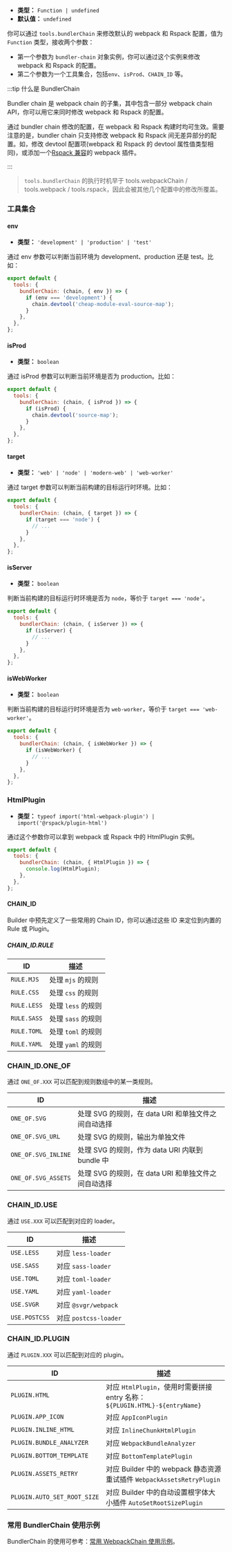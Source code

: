 - **类型：** `Function | undefined`
- **默认值：** `undefined`

你可以通过 `tools.bundlerChain` 来修改默认的 webpack 和 Rspack 配置，值为 `Function` 类型，接收两个参数：

- 第一个参数为 `bundler-chain` 对象实例，你可以通过这个实例来修改 webpack 和 Rspack 的配置。
- 第二个参数为一个工具集合，包括`env`、`isProd`、`CHAIN_ID` 等。

:::tip 什么是 BundlerChain

Bundler chain 是 webpack chain 的子集，其中包含一部分 webpack chain API，你可以用它来同时修改 webpack 和 Rspack 的配置。

通过 bundler chain 修改的配置，在 webpack 和 Rspack 构建时均可生效。需要注意的是，bundler chain 只支持修改 webpack 和 Rspack 间无差异部分的配置。如，修改 devtool 配置项(webpack 和 Rspack 的 devtool 属性值类型相同)，或添加一个[Rspack 兼容](https://www.rspack.dev/zh/guide/plugin-compat.html)的 webpack 插件。

:::

> `tools.bundlerChain` 的执行时机早于 tools.webpackChain / tools.webpack / tools.rspack，因此会被其他几个配置中的修改所覆盖。

### 工具集合

#### env

- **类型：** `'development' | 'production' | 'test'`

通过 env 参数可以判断当前环境为 development、production 还是 test。比如：

```js
export default {
  tools: {
    bundlerChain: (chain, { env }) => {
      if (env === 'development') {
        chain.devtool('cheap-module-eval-source-map');
      }
    },
  },
};
```

#### isProd

- **类型：** `boolean`

通过 isProd 参数可以判断当前环境是否为 production。比如：

```js
export default {
  tools: {
    bundlerChain: (chain, { isProd }) => {
      if (isProd) {
        chain.devtool('source-map');
      }
    },
  },
};
```

#### target

- **类型：** `'web' | 'node' | 'modern-web' | 'web-worker'`

通过 target 参数可以判断当前构建的目标运行时环境。比如：

```js
export default {
  tools: {
    bundlerChain: (chain, { target }) => {
      if (target === 'node') {
        // ...
      }
    },
  },
};
```

#### isServer

- **类型：** `boolean`

判断当前构建的目标运行时环境是否为 `node`，等价于 `target === 'node'`。

```js
export default {
  tools: {
    bundlerChain: (chain, { isServer }) => {
      if (isServer) {
        // ...
      }
    },
  },
};
```

#### isWebWorker

- **类型：** `boolean`

判断当前构建的目标运行时环境是否为 `web-worker`，等价于 `target === 'web-worker'`。

```js
export default {
  tools: {
    bundlerChain: (chain, { isWebWorker }) => {
      if (isWebWorker) {
        // ...
      }
    },
  },
};
```

### HtmlPlugin

- **类型：** `typeof import('html-webpack-plugin') | import('@rspack/plugin-html') `

通过这个参数你可以拿到 webpack 或 Rspack 中的 HtmlPlugin 实例。

```js
export default {
  tools: {
    bundlerChain: (chain, { HtmlPlugin }) => {
      console.log(HtmlPlugin);
    },
  },
};
```

#### CHAIN_ID

Builder 中预先定义了一些常用的 Chain ID，你可以通过这些 ID 来定位到内置的 Rule 或 Plugin。

##### CHAIN_ID.RULE

| ID           | 描述               |
| ------------ | ------------------ |
| `RULE.MJS`   | 处理 `mjs` 的规则  |
| `RULE.CSS`   | 处理 `css` 的规则  |
| `RULE.LESS`  | 处理 `less` 的规则 |
| `RULE.SASS`  | 处理 `sass` 的规则 |
| `RULE.TOML`  | 处理 `toml` 的规则 |
| `RULE.YAML`  | 处理 `yaml` 的规则 |

### CHAIN_ID.ONE_OF

通过 `ONE_OF.XXX` 可以匹配到规则数组中的某一类规则。

| ID                  | 描述                                                |
| ------------------- | --------------------------------------------------- |
| `ONE_OF.SVG`        | 处理 SVG 的规则，在 data URI 和单独文件之间自动选择 |
| `ONE_OF.SVG_URL`    | 处理 SVG 的规则，输出为单独文件                     |
| `ONE_OF.SVG_INLINE` | 处理 SVG 的规则，作为 data URI 内联到 bundle 中     |
| `ONE_OF.SVG_ASSETS` | 处理 SVG 的规则，在 data URI 和单独文件之间自动选择 |

### CHAIN_ID.USE

通过 `USE.XXX` 可以匹配到对应的 loader。

| ID                     | 描述                                  |
| ---------------------- | ------------------------------------- |
| `USE.LESS`             | 对应 `less-loader`                    |
| `USE.SASS`             | 对应 `sass-loader`                    |
| `USE.TOML`             | 对应 `toml-loader`                    |
| `USE.YAML`             | 对应 `yaml-loader`                    |
| `USE.SVGR`             | 对应 `@svgr/webpack`                  |
| `USE.POSTCSS`          | 对应 `postcss-loader`                 |

### CHAIN_ID.PLUGIN

通过 `PLUGIN.XXX` 可以匹配到对应的 plugin。

| ID                             | 描述                                                                               |
| ------------------------------ | ---------------------------------------------------------------------------------- |
| `PLUGIN.HTML`                  | 对应 `HtmlPlugin`，使用时需要拼接 entry 名称：`${PLUGIN.HTML}-${entryName}` |
| `PLUGIN.APP_ICON`              | 对应 `AppIconPlugin`                                                               |
| `PLUGIN.INLINE_HTML`           | 对应 `InlineChunkHtmlPlugin`                                                       |
| `PLUGIN.BUNDLE_ANALYZER`       | 对应 `WebpackBundleAnalyzer`                                                       |
| `PLUGIN.BOTTOM_TEMPLATE`       | 对应 `BottomTemplatePlugin`                                                        |
| `PLUGIN.ASSETS_RETRY`          | 对应 Builder 中的 webpack 静态资源重试插件 `WebpackAssetsRetryPlugin`              |
| `PLUGIN.AUTO_SET_ROOT_SIZE`    | 对应 Builder 中的自动设置根字体大小插件 `AutoSetRootSizePlugin`                    |

### 常用 BundlerChain 使用示例

BundlerChain 的使用可参考：[常用 WebpackChain 使用示例](https://modernjs.dev/builder/guide/advanced/custom-webpack-config.html#%E4%BD%BF%E7%94%A8-webpack-chain)。
